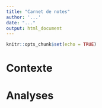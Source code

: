 ```yaml
---
title: "Carnet de notes"
author: '...'
date: "..."
output: html_document
---
```


```r
knitr::opts_chunk$set(echo = TRUE)
```

<!--- G.E. consignes
Un carnet de notes sert à consigner tous vos graphiques, vos tableaux et vos analyses. Les analyses les plus judicieuses doivent être consignées dans votre rapport. 

En résumé, un carnet de notes sert à tout consigner alors qu'un rapport scientifique sert uniquement pour les analyses les plus intéressantes. 
--->

# Contexte

<!--- G.E. consignes
Cette section doit présenter en 1 paragraphe maximum sur le sujet de ce carnet de notes. 
---->

# Analyses


<!--- G.E. consignes
Cette section doit être subdivisée en plusieurs sous-sections. Chaque sous-section doit presenter un module. Vous devez traiter du module 5, 6, 7 et 8 .

Tous les graphiques, tableaux et analyses doivent être commentés. 
---->


